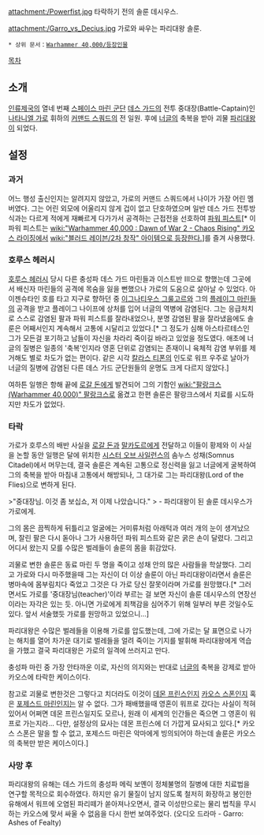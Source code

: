 {{{+1 '''Solun Decius'''}}}

attachment:/Powerfist.jpg
타락하기 전의 솔룬 데시우스.

attachment:/Garro_vs_Decius.jpg
가로와 싸우는 파리대왕 솔룬.

 * 상위 문서：[[Warhammer 40,000/등장인물]]

[[목차]]

== 소개 ==
[[인류제국]]의 열네 번째 [[스페이스 마린 군단]] [[데스 가드]]의 전투 중대장(Battle-Captain)인 [[나타니엘 가로]] 휘하의 [[커맨드 스쿼드]]의 전 일원. 후에 [[너글]]의 축복을 받아 괴물 [[파리대왕]]이 되었다.

== 설정 ==
=== 과거 ===
어느 행성 출신인지는 알려지지 않았고, 가로의 커맨드 스쿼드에서 나이가 가장 어린 멤버였다. 그는 어린 외모에 어울리지 않게 겁이 없고 단호하였으며 일반 데스 가드 전투방식과는 다르게 적에게 재빠르게 다가가서 공격하는 근접전을 선호하여 [[파워 피스트]][* 이 파워 피스트는 [[wiki:"Warhammer 40,000 : Dawn of War 2 - Chaos Rising" 카오스 라이징]]에서 [[wiki:"블러드 레이븐/2차 창작" 아이템으로 등장한다.]]]를 즐겨 사용했다.

=== 호루스 헤러시 ===
[[호루스 헤러시]] 당시 다른 충성파 데스 가드 마린들과 이스트반 Ⅲ으로 향했는데 그곳에서 배신자 마린들의 공격에 목숨을 잃을 뻔했으나 가로의 도움으로 살아날 수 있었다. 아이젠슈타인 호를 타고 지구로 향하던 중 [[이그나티우스 그룰고르]]와 그의 [[플레이그 마린]]들의 공격을 받고 플레이그 나이프에 상처를 입어 너글의 역병에 감염된다. 그는 응급처치로 스스로 감염된 팔과 파워 피스트를 잘라내었으나, 분명 감염된 팔을 잘라냈음에도 솔룬은 어째서인지 계속해서 고통에 시달리고 있었다.[* 그 정도가 심해 아스타르테스인 그가 모든걸 포기하고 남들이 자신을 차라리 죽이길 바라고 있었을 정도였다. 애초에 너글의 질병은 일종의 '축복'인지라 영혼 단위로 감염되는 존재이니 육체적 감염 부위를 제거해도 별로 차도가 없는 편이다. 같은 시각 [[칼라스 티폰]]의 인도로 워프 우주로 날아가 너글의 질병에 감염된 다른 데스 가드 군단원들의 운명도 크게 다르지 않았다.]

여하튼 일행은 항해 끝에 [[로갈 돈]]에게 발견되어 그의 기함인 [[wiki:"팔랑크스(Warhammer 40,000)" 팔랑크스]]로 옮겼고 한편 솔룬은 팔랑크스에서 치료를 시도하지만 차도가 없었다.

=== 타락 ===
가로가 호루스의 배반 사실을 [[로갈 돈]]과 [[말카도르]]에게 전달하고 이들이 황제와 이 사실을 논할 동안 일행은 달에 위치한 [[시스터 오브 사일런스]]의 솜누스 성채(Somnus Citadel)에서 머무는데, 결국 솔룬은 계속된 고통으로 정신력을 잃고 너글에게 굴복하여 그의 축복을 받아 마침내 고통에서 해방되나, 그 대가로 그는 파리대왕(Lord of the Flies)으로 변하게 된다.

>"중대장님. 이것 좀 보십쇼, 저 이제 나았습니다." 
> - 파리대왕이 된 솔룬 데시우스가 가로에게.

그의 몸은 끔찍하게 뒤틀리고 얼굴에는 거미류처럼 아래턱과 여러 개의 눈이 생겨났으며, 잘린 팔은 다시 돋아나 그가 사용하던 파워 피스트와 같은 굵은 손이 달렸다. 그리고 어디서 왔는지 모를 수많은 벌레들이 솔룬의 몸을 휘감았다.

괴물로 변한 솔룬은 동료 마린 두 명을 죽이고 성채 안의 많은 사람들을 학살했다. 그리고 가로와 다시 마주했을때 그는 자신이 더 이상 솔룬이 아닌 파리대왕이라면서 솔룬은 병마속에 몸부림치다 죽었고 그것은 다 가로 당신 잘못이라며 가로를 원망했다.[* 그러면서도 가로를 '중대장님(teacher)'이라 부르는 걸 보면 자신이 솔룬 데시우스의 연장선이라는 자각은 있는 듯. 아니면 가로에게 죄책감을 심어주기 위해 일부러 부른 것일수도 있다. 앞서 서술했듯 가로를 원망하고 있었으니...]

파리대왕은 수많은 벌레들을 이용해 가로를 압도했는데, 그에 가로는 달 표면으로 나가는 해치를 열어 차가운 대기로 벌레들을 얼려 죽이는 기지를 발휘해 파리대왕에게 역습을 가했고 결국 파리대왕은 가로의 일격에 쓰러지고 만다.

충성파 마린 중 가장 안타까운 이로, 자신의 의지와는 반대로 [[너글]]의 축복을 강제로 받아 카오스에 타락한 케이스이다. 

참고로 괴물로 변한것은 그렇다고 치더라도 이것이 [[데몬 프린스]]인지 [[카오스 스폰]]인지 혹은 [[포제스드 마린]]인지는 알 수 없다. 그가 패배했을때 영혼이 워프로 갔다는 사실이 적혀 있어서 어쩌면 데몬 프린스일지도 모르나, 원래 이 세계의 인간들은 죽으면 그 영혼이 워프로 가는지라... 다만, 설정상의 묘사는 데몬 프린스에 더 가깝게 묘사되고 있다.[* 카오스 스폰은 말을 할 수 없고, 포제스드 마린은 악마에게 빙의되어야 하는데 솔룬은 카오스의 축복만 받은 케이스이다.]

=== 사망 후 ===
파리대왕의 유해는 데스 가드의 충성파 메릭 보옌이 정체불명의 질병에 대한 치료법을 연구할 목적으로 회수하였다. 하지만 유기 물질이 남지 않도록 철저히 화장하고 봉인한 유해에서 워프에 오염된 파리떼가 쏟아져나오면서, 결국 이성만으로는 물리 법칙을 무시하는 카오스에 맞서 싸울 수 없음을 다시 한번 보여주었다. (오디오 드라마 - Garro: Ashes of Fealty)
